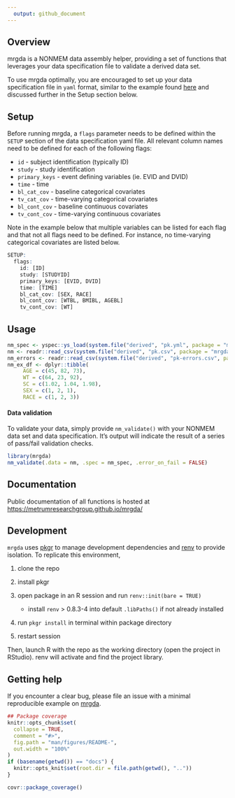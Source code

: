 ```yaml
---
  output: github_document
---
```


<!-- README.md is generated from README.Rmd. Please edit that file -->

## Overview

mrgda is a NONMEM data assembly helper, providing a set of functions that leverages
your data specification file to validate a derived data set.

To use mrgda optimally, you are encouraged to set up your data specification file
in `yaml` format, similar to the example found [here](https://github.com/metrumresearchgroup/mrgda/blob/main/inst/derived/pk.yml) and
discussed further in the Setup section below.

## Setup

Before running mrgda, a `flags` parameter needs to be defined within the `SETUP` 
section of the data specification yaml file. All relevant column names need to 
be defined for each of the following flags:

* `id` - subject identification (typically ID)
* `study` - study identification
* `primary_keys` - event defining variables (ie. EVID and DVID)
* `time` - time
* `bl_cat_cov` - baseline categorical covariates
* `tv_cat_cov` - time-varying categorical covariates
* `bl_cont_cov` - baseline continuous covariates
* `tv_cont_cov` - time-varying continuous covariates

Note in the example below that multiple variables can be listed for each flag
and that not all flags need to be defined. For instance, no time-varying 
categorical covariates are listed below.

```r
SETUP:
  flags:
    id: [ID]
    study: [STUDYID]
    primary_keys: [EVID, DVID]
    time: [TIME]
    bl_cat_cov: [SEX, RACE]
    bl_cont_cov: [WTBL, BMIBL, AGEBL] 
    tv_cont_cov: [WT]
```

## Usage

```r
nm_spec <- yspec::ys_load(system.file("derived", "pk.yml", package = "mrgda"))
nm <- readr::read_csv(system.file("derived", "pk.csv", package = "mrgda"), na = ".", show_col_types = FALSE)
nm_errors <- readr::read_csv(system.file("derived", "pk-errors.csv", package = "mrgda"), na = ".", show_col_types = FALSE)
nm_ex_df <- dplyr::tibble(
     AGE = c(45, 82, 73),
     WT = c(64, 23, 92),
     SC = c(1.02, 1.04, 1.98),
     SEX = c(1, 2, 1),
     RACE = c(1, 2, 3))
```

#### Data validation

To validate your data, simply provide `nm_validate()` with your NONMEM data set 
and data specification. It's output will indicate the result of a series of 
pass/fail validation checks.

```r
library(mrgda)
nm_validate(.data = nm, .spec = nm_spec, .error_on_fail = FALSE)
```

## Documentation
Public documentation of all functions is hosted at [https://metrumresearchgroup.github.io/mrgda/](https://metrumresearchgroup.github.io/mrgda/)


## Development

`mrgda` uses [pkgr](https://github.com/metrumresearchgroup/pkgr) to manage
development dependencies and [renv](https://rstudio.github.io/renv/) to
provide isolation. To replicate this environment,

1.  clone the repo

2.  install pkgr

3.  open package in an R session and run `renv::init(bare = TRUE)`

    -   install `renv` \> 0.8.3-4 into default `.libPaths()` if not
        already installed

4.  run `pkgr install` in terminal within package directory

5.  restart session

Then, launch R with the repo as the working directory (open the project
in RStudio). renv will activate and find the project library.

## Getting help

If you encounter a clear bug, please file an issue with a minimal reproducible example on [mrgda](https://github.com/mrgda/issues). 

```r
## Package coverage
knitr::opts_chunk$set(
  collapse = TRUE,
  comment = "#>",
  fig.path = "man/figures/README-",
  out.width = "100%"
)
if (basename(getwd()) == "docs") {
  knitr::opts_knit$set(root.dir = file.path(getwd(), ".."))
}
```

```r
covr::package_coverage()
```
